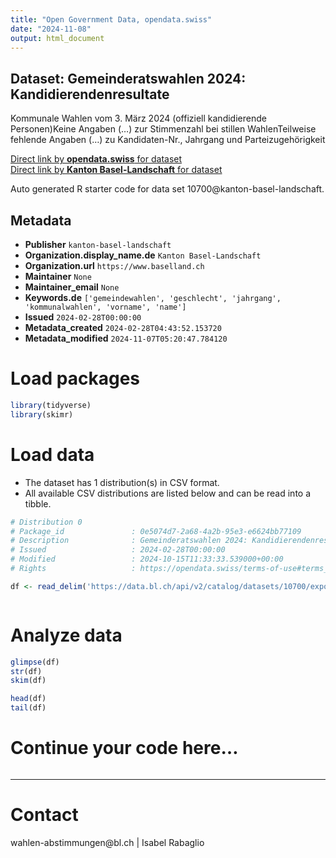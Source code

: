 ```yaml
---
title: "Open Government Data, opendata.swiss"
date: "2024-11-08"
output: html_document
---
```


## Dataset: Gemeinderatswahlen 2024: Kandidierendenresultate

Kommunale Wahlen vom 3. März 2024 (offiziell kandidierende Personen)Keine Angaben (...) zur Stimmenzahl bei stillen WahlenTeilweise fehlende Angaben (...) zu Kandidaten-Nr., Jahrgang und Parteizugehörigkeit

[Direct link by **opendata.swiss** for dataset](https://opendata.swiss/de/dataset/gemeinderatswahlen-2024-kandidierendenresultate)<br>
[Direct link by **Kanton Basel-Landschaft** for dataset](https://data.bl.ch/explore/dataset/10700/)

Auto generated R starter code for data set 10700@kanton-basel-landschaft.

## Metadata

- **Publisher** `kanton-basel-landschaft`
- **Organization.display_name.de** `Kanton Basel-Landschaft`
- **Organization.url** `https://www.baselland.ch`
- **Maintainer** `None`
- **Maintainer_email** `None`
- **Keywords.de** `['gemeindewahlen', 'geschlecht', 'jahrgang', 'kommunalwahlen', 'vorname', 'name']`
- **Issued** `2024-02-28T00:00:00`
- **Metadata_created** `2024-02-28T04:43:52.153720`
- **Metadata_modified** `2024-11-07T05:20:47.784120`


# Load packages

```r

library(tidyverse)
library(skimr)

```

# Load data

-   The dataset has 1 distribution(s) in CSV format.
-   All available CSV distributions are listed below and can be read into a tibble.

```r

# Distribution 0
# Package_id               : 0e5074d7-2a68-4a2b-95e3-e6624bb77109
# Description              : Gemeinderatswahlen 2024: Kandidierendenresultate (csv)
# Issued                   : 2024-02-28T00:00:00
# Modified                 : 2024-10-15T11:33:33.539000+00:00
# Rights                   : https://opendata.swiss/terms-of-use#terms_by

df <- read_delim('https://data.bl.ch/api/v2/catalog/datasets/10700/exports/csv?use_labels=true')



```

# Analyze data

```r

glimpse(df)
str(df)
skim(df)

head(df)
tail(df)

```

# Continue your code here...

```r

```

------------------------------------------------------------------------

# Contact

wahlen-abstimmungen@bl.ch | Isabel Rabaglio
